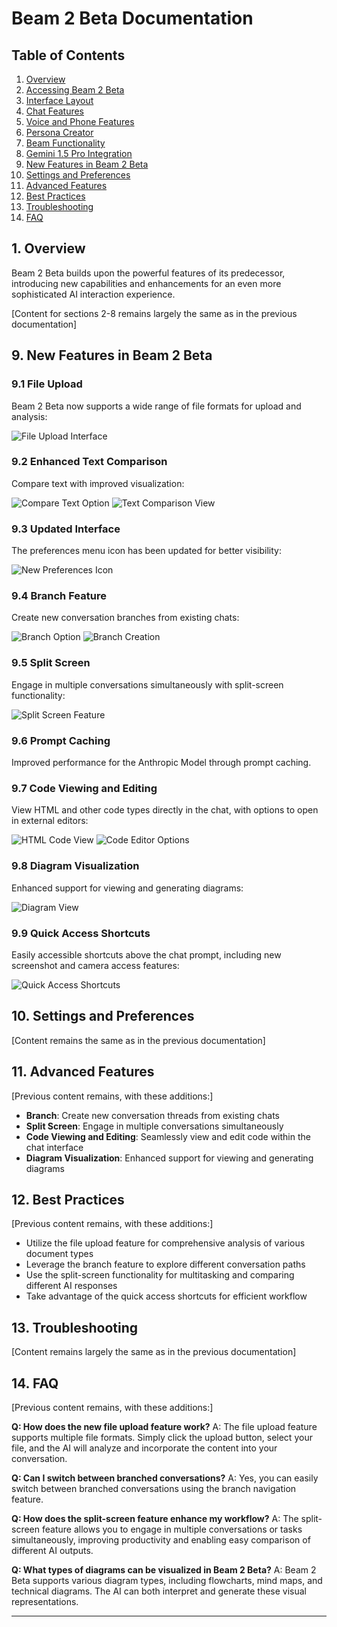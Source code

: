 # Beam 2 Beta Documentation

## Table of Contents

1. [Overview](#overview)
2. [Accessing Beam 2 Beta](#accessing-beam-2-beta)
3. [Interface Layout](#interface-layout)
4. [Chat Features](#chat-features)
5. [Voice and Phone Features](#voice-and-phone-features)
6. [Persona Creator](#persona-creator)
7. [Beam Functionality](#beam-functionality)
8. [Gemini 1.5 Pro Integration](#gemini-15-pro-integration)
9. [New Features in Beam 2 Beta](#new-features-in-beam-2-beta)
10. [Settings and Preferences](#settings-and-preferences)
11. [Advanced Features](#advanced-features)
12. [Best Practices](#best-practices)
13. [Troubleshooting](#troubleshooting)
14. [FAQ](#faq)

## 1. Overview

Beam 2 Beta builds upon the powerful features of its predecessor, introducing new capabilities and enhancements for an even more sophisticated AI interaction experience.

[Content for sections 2-8 remains largely the same as in the previous documentation]

## 9. New Features in Beam 2 Beta

### 9.1 File Upload

Beam 2 Beta now supports a wide range of file formats for upload and analysis:

![File Upload Interface](https://img.mytsi.org/i/eR64899.png)

### 9.2 Enhanced Text Comparison

Compare text with improved visualization:

![Compare Text Option](https://img.mytsi.org/i/I254886.png)
![Text Comparison View](https://img.mytsi.org/i/YquB888.png)

### 9.3 Updated Interface

The preferences menu icon has been updated for better visibility:

![New Preferences Icon](https://img.mytsi.org/i/q7Ap889.png)

### 9.4 Branch Feature

Create new conversation branches from existing chats:

![Branch Option](https://img.mytsi.org/i/Uraw890.png)
![Branch Creation](https://img.mytsi.org/i/M3yX892.png)

### 9.5 Split Screen

Engage in multiple conversations simultaneously with split-screen functionality:

![Split Screen Feature](https://img.mytsi.org/i/Coxc895.png)

### 9.6 Prompt Caching

Improved performance for the Anthropic Model through prompt caching.

### 9.7 Code Viewing and Editing

View HTML and other code types directly in the chat, with options to open in external editors:

![HTML Code View](https://img.mytsi.org/i/1XNm897.png)
![Code Editor Options](https://img.mytsi.org/i/5wQS898.png)

### 9.8 Diagram Visualization

Enhanced support for viewing and generating diagrams:

![Diagram View](https://img.mytsi.org/i/dD4e896.png)

### 9.9 Quick Access Shortcuts

Easily accessible shortcuts above the chat prompt, including new screenshot and camera access features:

![Quick Access Shortcuts](https://img.mytsi.org/i/Aq1B887.png)

## 10. Settings and Preferences

[Content remains the same as in the previous documentation]

## 11. Advanced Features

[Previous content remains, with these additions:]

- **Branch**: Create new conversation threads from existing chats
- **Split Screen**: Engage in multiple conversations simultaneously
- **Code Viewing and Editing**: Seamlessly view and edit code within the chat interface
- **Diagram Visualization**: Enhanced support for viewing and generating diagrams

## 12. Best Practices

[Previous content remains, with these additions:]

- Utilize the file upload feature for comprehensive analysis of various document types
- Leverage the branch feature to explore different conversation paths
- Use the split-screen functionality for multitasking and comparing different AI responses
- Take advantage of the quick access shortcuts for efficient workflow

## 13. Troubleshooting

[Content remains largely the same as in the previous documentation]

## 14. FAQ

[Previous content remains, with these additions:]

**Q: How does the new file upload feature work?**
A: The file upload feature supports multiple file formats. Simply click the upload button, select your file, and the AI will analyze and incorporate the content into your conversation.

**Q: Can I switch between branched conversations?**
A: Yes, you can easily switch between branched conversations using the branch navigation feature.

**Q: How does the split-screen feature enhance my workflow?**
A: The split-screen feature allows you to engage in multiple conversations or tasks simultaneously, improving productivity and enabling easy comparison of different AI outputs.

**Q: What types of diagrams can be visualized in Beam 2 Beta?**
A: Beam 2 Beta supports various diagram types, including flowcharts, mind maps, and technical diagrams. The AI can both interpret and generate these visual representations.

---

